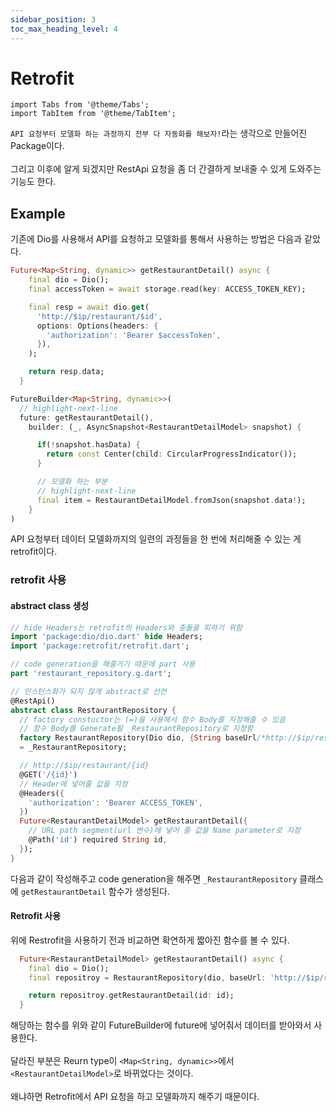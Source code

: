 ```yaml
---
sidebar_position: 3
toc_max_heading_level: 4
---
```


# Retrofit 

```mdx-code-block
import Tabs from '@theme/Tabs';
import TabItem from '@theme/TabItem';
```

`API 요청부터 모델화 하는 과정까지 전부 다 자동화를 해보자!`라는 생각으로 만들어진 Package이다. <br></br>
그리고 이후에 알게 되겠지만 RestApi 요청을 좀 더 간결하게 보내줄 수 있게 도와주는 기능도 한다.

## Example
기존에 Dio를 사용해서 API를 요청하고 모델화를 통해서 사용하는 방법은 다음과 같았다.

<Tabs>
<TabItem value="API 요청">

```dart title="getRestaurantDetail 함수"
Future<Map<String, dynamic>> getRestaurantDetail() async {
    final dio = Dio();
    final accessToken = await storage.read(key: ACCESS_TOKEN_KEY);

    final resp = await dio.get(
      'http://$ip/restaurant/$id',
      options: Options(headers: {
        'authorization': 'Bearer $accessToken',
      }),
    );

    return resp.data;
  }
```

</TabItem>
<TabItem value="모델화">

```dart title="getRestaurantDetail 함수에서 데이터 불러옴"
FutureBuilder<Map<String, dynamic>>(
  // highlight-next-line
  future: getRestaurantDetail(),
    builder: (_, AsyncSnapshot<RestaurantDetailModel> snapshot) {

      if(!snapshot.hasData) {
        return const Center(child: CircularProgressIndicator());
      }

      // 모델화 하는 부분 
      // highlight-next-line
      final item = RestaurantDetailModel.fromJson(snapshot.data!);
    }
)
```

</TabItem>
</Tabs>

API 요청부터 데이터 모델화까지의 일련의 과정들을 한 번에 처리해줄 수 있는 게 retrofit이다.

### retrofit 사용

#### abstract class 생성

```dart
// hide Headers는 retrofit의 Headers와 충돌을 피하기 위함
import 'package:dio/dio.dart' hide Headers;
import 'package:retrofit/retrofit.dart';

// code generation을 해줄거기 때문에 part 사용
part 'restaurant_repository.g.dart';

// 인스턴스화가 되지 않게 abstract로 선언
@RestApi()
abstract class RestaurantRepository {
  // factory constuctor는 (=)을 사용해서 함수 Body를 지정해줄 수 있음
  // 함수 Body를 Generate될 _RestaurantRepository로 지정함
  factory RestaurantRepository(Dio dio, {String baseUrl/*http://$ip/restaurant*/}) 
  = _RestaurantRepository;

  // http://$ip/restaurant/{id}
  @GET('/{id}')
  // Header에 넣어줄 값을 지정
  @Headers({
    'authorization': 'Bearer ACCESS_TOKEN',
  })
  Future<RestaurantDetailModel> getRestaurantDetail({
    // URL path segment(url 변수)에 넣어 줄 값을 Name parameter로 지정 
    @Path('id') required String id,
  });
}
```
다음과 같이 작성해주고 code generation을 해주면 `_RestaurantRepository` 클래스에 `getRestaurantDetail` 함수가 생성된다. 


#### Retrofit 사용
위에 Restrofit을 사용하기 전과 비교하면 확연하게 짧아진 함수를 볼 수 있다. 
```dart title='getRestaurantDetail 함수'
  Future<RestaurantDetailModel> getRestaurantDetail() async {
    final dio = Dio();
    final repositroy = RestaurantRepository(dio, baseUrl: 'http://$ip/restaurant');

    return repositroy.getRestaurantDetail(id: id);
  }
```
해당하는 함수를 위와 같이 FutureBuilder에 future에 넣어줘서 데이터를 받아와서 사용한다. <br></br>
달라진 부분은 Reurn type이 `<Map<String, dynamic>>`에서 `<RestaurantDetailModel>`로 바뀌었다는 것이다. <br></br>
왜냐하면 Retrofit에서 API 요청을 하고 모델화까지 해주기 때문이다. <br></br>

